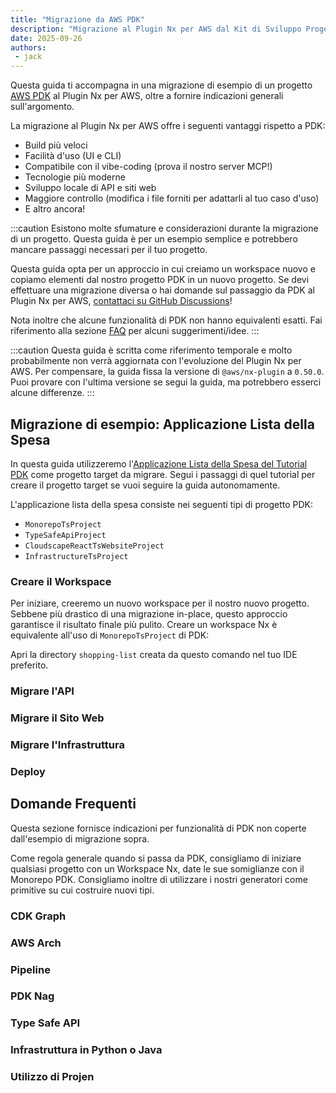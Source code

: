 ```yaml
---
title: "Migrazione da AWS PDK"
description: "Migrazione al Plugin Nx per AWS dal Kit di Sviluppo Progetto AWS (PDK)"
date: 2025-09-26
authors:
 - jack
---
```





Questa guida ti accompagna in una migrazione di esempio di un progetto [AWS PDK](https://github.com/aws/aws-pdk) al Plugin Nx per AWS, oltre a fornire indicazioni generali sull'argomento.

La migrazione al Plugin Nx per AWS offre i seguenti vantaggi rispetto a PDK:

- Build più veloci
- Facilità d'uso (UI e CLI)
- Compatibile con il vibe-coding (<Link path="/get_started/building-with-ai">prova il nostro server MCP!</Link>)
- Tecnologie più moderne
- Sviluppo locale di API e siti web
- Maggiore controllo (modifica i file forniti per adattarli al tuo caso d'uso)
- E altro ancora!

:::caution
Esistono molte sfumature e considerazioni durante la migrazione di un progetto. Questa guida è per un esempio semplice e potrebbero mancare passaggi necessari per il tuo progetto.

Questa guida opta per un approccio in cui creiamo un workspace nuovo e copiamo elementi dal nostro progetto PDK in un nuovo progetto. Se devi effettuare una migrazione diversa o hai domande sul passaggio da PDK al Plugin Nx per AWS, [contattaci su GitHub Discussions](https://github.com/awslabs/nx-plugin-for-aws/discussions)!

Nota inoltre che alcune funzionalità di PDK non hanno equivalenti esatti. Fai riferimento alla sezione [FAQ](#frequently-asked-questions) per alcuni suggerimenti/idee.
:::

:::caution
Questa guida è scritta come riferimento temporale e molto probabilmente non verrà aggiornata con l'evoluzione del Plugin Nx per AWS. Per compensare, la guida fissa la versione di `@aws/nx-plugin` a `0.50.0`. Puoi provare con l'ultima versione se segui la guida, ma potrebbero esserci alcune differenze.
:::

## Migrazione di esempio: Applicazione Lista della Spesa

In questa guida utilizzeremo l'[Applicazione Lista della Spesa del Tutorial PDK](https://aws.github.io/aws-pdk/getting_started/shopping_list_app.html) come progetto target da migrare. Segui i passaggi di quel tutorial per creare il progetto target se vuoi seguire la guida autonomamente.

L'applicazione lista della spesa consiste nei seguenti tipi di progetto PDK:

- `MonorepoTsProject`
- `TypeSafeApiProject`
- `CloudscapeReactTsWebsiteProject`
- `InfrastructureTsProject`

### Creare il Workspace

Per iniziare, creeremo un nuovo workspace per il nostro nuovo progetto. Sebbene più drastico di una migrazione in-place, questo approccio garantisce il risultato finale più pulito. Creare un workspace Nx è equivalente all'uso di `MonorepoTsProject` di PDK:

<CreateNxWorkspaceCommand workspace="shopping-list" iacProvider="CDK" nxVersion="21.4.1" nxPluginVersion="0.50.0" />

Apri la directory `shopping-list` creata da questo comando nel tuo IDE preferito.

### Migrare l'API

<Snippet name="pdk-migration/example/01-migrate-api" parentHeading="Migrare l'API" />

### Migrare il Sito Web

<Snippet name="pdk-migration/example/02-migrate-website" parentHeading="Migrare il Sito Web" />

### Migrare l'Infrastruttura

<Snippet name="pdk-migration/example/03-migrate-infra" parentHeading="Migrare l'Infrastruttura" />

### Deploy

<Snippet name="pdk-migration/example/04-deploy" parentHeading="Deploy" />

## Domande Frequenti

Questa sezione fornisce indicazioni per funzionalità di PDK non coperte dall'esempio di migrazione sopra.

Come regola generale quando si passa da PDK, consigliamo di iniziare qualsiasi progetto con un Workspace Nx, date le sue somiglianze con il Monorepo PDK. Consigliamo inoltre di utilizzare i nostri generatori come primitive su cui costruire nuovi tipi.

<CreateNxWorkspaceCommand workspace="my-project" />

### CDK Graph

<Snippet name="pdk-migration/faq/cdk-graph" parentHeading="CDK Graph" />

### AWS Arch

<Snippet name="pdk-migration/faq/aws-arch" parentHeading="AWS Arch" />

### Pipeline

<Snippet name="pdk-migration/faq/pipeline" parentHeading="Pipeline" />

### PDK Nag

<Snippet name="pdk-migration/faq/pdk-nag" parentHeading="PDK Nag" />

### Type Safe API

<Snippet name="pdk-migration/faq/type-safe-api" parentHeading="Type Safe API" />

### Infrastruttura in Python o Java

<Snippet name="pdk-migration/faq/infrastructure-python-java" parentHeading="Infrastruttura in Python o Java" />

### Utilizzo di Projen

<Snippet name="pdk-migration/faq/use-of-projen" parentHeading="Utilizzo di Projen" />